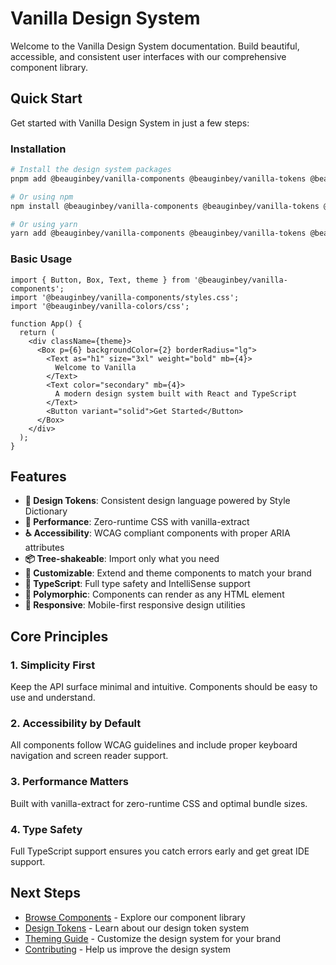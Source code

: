 # Vanilla Design System

Welcome to the Vanilla Design System documentation. Build beautiful, accessible, and consistent user interfaces with our comprehensive component library.

## Quick Start

Get started with Vanilla Design System in just a few steps:

### Installation

```bash
# Install the design system packages
pnpm add @beauginbey/vanilla-components @beauginbey/vanilla-tokens @beauginbey/vanilla-colors

# Or using npm
npm install @beauginbey/vanilla-components @beauginbey/vanilla-tokens @beauginbey/vanilla-colors

# Or using yarn
yarn add @beauginbey/vanilla-components @beauginbey/vanilla-tokens @beauginbey/vanilla-colors
```

### Basic Usage

```tsx
import { Button, Box, Text, theme } from '@beauginbey/vanilla-components';
import '@beauginbey/vanilla-components/styles.css';
import '@beauginbey/vanilla-colors/css';

function App() {
  return (
    <div className={theme}>
      <Box p={6} backgroundColor={2} borderRadius="lg">
        <Text as="h1" size="3xl" weight="bold" mb={4}>
          Welcome to Vanilla
        </Text>
        <Text color="secondary" mb={4}>
          A modern design system built with React and TypeScript
        </Text>
        <Button variant="solid">Get Started</Button>
      </Box>
    </div>
  );
}
```

## Features

- **🎨 Design Tokens**: Consistent design language powered by Style Dictionary
- **🚀 Performance**: Zero-runtime CSS with vanilla-extract
- **♿ Accessibility**: WCAG compliant components with proper ARIA attributes
- **📦 Tree-shakeable**: Import only what you need
- **🔧 Customizable**: Extend and theme components to match your brand
- **📝 TypeScript**: Full type safety and IntelliSense support
- **🎯 Polymorphic**: Components can render as any HTML element
- **📱 Responsive**: Mobile-first responsive design utilities

## Core Principles

### 1. Simplicity First
Keep the API surface minimal and intuitive. Components should be easy to use and understand.

### 2. Accessibility by Default
All components follow WCAG guidelines and include proper keyboard navigation and screen reader support.

### 3. Performance Matters
Built with vanilla-extract for zero-runtime CSS and optimal bundle sizes.

### 4. Type Safety
Full TypeScript support ensures you catch errors early and get great IDE support.

## Next Steps

- [Browse Components](/components) - Explore our component library
- [Design Tokens](/tokens) - Learn about our design token system
- [Theming Guide](/theming) - Customize the design system for your brand
- [Contributing](/contributing) - Help us improve the design system